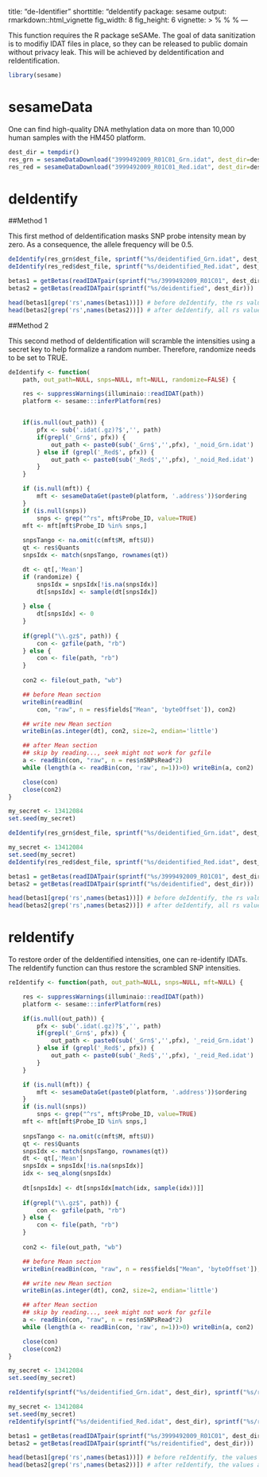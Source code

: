 title: "de-Identifier"
shorttitle: "deIdentify
package: sesame
output: rmarkdown::html_vignette
fig_width: 8
fig_height: 6
vignette: >
  %\VignetteEngine{knitr::rmarkdown}
  %\VignetteIndexEntry{"0. de-Identifier"}
  %\VignetteEncoding{UTF-8} 
---

This function requires the R package seSAMe. The goal of data sanitization is to modifiy IDAT files in place, so they can be released to public domain without privacy leak. This will be achieved by deIdentification and reIdentification. 

```r
library(sesame)
```

# sesameData

One can find high-quality DNA methylation data on more than 10,000 human samples with the HM450 platform. 

```r
dest_dir = tempdir()
res_grn = sesameDataDownload("3999492009_R01C01_Grn.idat", dest_dir=dest_dir)
res_red = sesameDataDownload("3999492009_R01C01_Red.idat", dest_dir=dest_dir)
```
                                                   
# deIdentify 

##Method 1

This first method of deIdentification masks SNP probe intensity mean by zero. As a consequence, the allele frequency will be 0.5. 

```r

deIdentify(res_grn$dest_file, sprintf("%s/deidentified_Grn.idat", dest_dir))
deIdentify(res_red$dest_file, sprintf("%s/deidentified_Red.idat", dest_dir))

betas1 = getBetas(readIDATpair(sprintf("%s/3999492009_R01C01", dest_dir)))
betas2 = getBetas(readIDATpair(sprintf("%s/deidentified", dest_dir)))

head(betas1[grep('rs',names(betas1))]) # before deIdentify, the rs values will all be different 
head(betas2[grep('rs',names(betas2))]) # after deIdentify, all rs values will be 0.5
```

##Method 2 

This second method of deIdentification will scramble the intensities using a secret key to help formalize a random number. Therefore, randomize needs to be set to TRUE. 

```r

deIdentify <- function(
    path, out_path=NULL, snps=NULL, mft=NULL, randomize=FALSE) {

    res <- suppressWarnings(illuminaio::readIDAT(path))
    platform <- sesame:::inferPlatform(res)


    if(is.null(out_path)) {
        pfx <- sub('.idat(.gz)?$','', path)
        if(grepl('_Grn$', pfx)) {
            out_path <- paste0(sub('_Grn$','',pfx), '_noid_Grn.idat')
        } else if (grepl('_Red$', pfx)) {
            out_path <- paste0(sub('_Red$','',pfx), '_noid_Red.idat')
        }
    }

    if (is.null(mft)) {
        mft <- sesameDataGet(paste0(platform, '.address'))$ordering
    }
    if (is.null(snps))
        snps <- grep("^rs", mft$Probe_ID, value=TRUE)
    mft <- mft[mft$Probe_ID %in% snps,]
    
    snpsTango <- na.omit(c(mft$M, mft$U))
    qt <- res$Quants
    snpsIdx <- match(snpsTango, rownames(qt))

    dt <- qt[,'Mean']
    if (randomize) {
        snpsIdx = snpsIdx[!is.na(snpsIdx)]
        dt[snpsIdx] <- sample(dt[snpsIdx])
       
    } else {
        dt[snpsIdx] <- 0
    }
    
    if(grepl("\\.gz$", path)) {
        con <- gzfile(path, "rb")
    } else {
        con <- file(path, "rb")
    }
    
    con2 <- file(out_path, "wb")

    ## before Mean section
    writeBin(readBin(
        con, "raw", n = res$fields["Mean", 'byteOffset']), con2)

    ## write new Mean section
    writeBin(as.integer(dt), con2, size=2, endian='little')

    ## after Mean section
    ## skip by reading..., seek might not work for gzfile
    a <- readBin(con, "raw", n = res$nSNPsRead*2)
    while (length(a <- readBin(con, 'raw', n=1))>0) writeBin(a, con2)

    close(con)
    close(con2)
}

my_secret <- 13412084
set.seed(my_secret)

deIdentify(res_grn$dest_file, sprintf("%s/deidentified_Grn.idat", dest_dir), randomize=TRUE)

my_secret <- 13412084
set.seed(my_secret)
deIdentify(res_red$dest_file, sprintf("%s/deidentified_Red.idat", dest_dir), randomize=TRUE)

betas1 = getBetas(readIDATpair(sprintf("%s/3999492009_R01C01", dest_dir)))
betas2 = getBetas(readIDATpair(sprintf("%s/deidentified", dest_dir)))

head(betas1[grep('rs',names(betas1))]) # before deIdentify, the rs values will all be different 
head(betas2[grep('rs',names(betas2))]) # after deIdentify, all rs values will be scrambled 

```

# reIdentify

To restore order of the deIdentified intensities, one can re-identify IDATs. The reIdentify function can thus restore the scrambled SNP intensities. 

```r

reIdentify <- function(path, out_path=NULL, snps=NULL, mft=NULL) {

    res <- suppressWarnings(illuminaio::readIDAT(path))
    platform <- sesame:::inferPlatform(res)

    if(is.null(out_path)) {
        pfx <- sub('.idat(.gz)?$','', path)
        if(grepl('_Grn$', pfx)) {
            out_path <- paste0(sub('_Grn$','',pfx), '_reid_Grn.idat')
        } else if (grepl('_Red$', pfx)) {
            out_path <- paste0(sub('_Red$','',pfx), '_reid_Red.idat')
        }
    }

    if (is.null(mft)) {
        mft <- sesameDataGet(paste0(platform, '.address'))$ordering
    }
    if (is.null(snps))
        snps <- grep("^rs", mft$Probe_ID, value=TRUE)
    mft <- mft[mft$Probe_ID %in% snps,]
    
    snpsTango <- na.omit(c(mft$M, mft$U))
    qt <- res$Quants
    snpsIdx <- match(snpsTango, rownames(qt))
    dt <- qt[,'Mean']
    snpsIdx = snpsIdx[!is.na(snpsIdx)]
    idx <- seq_along(snpsIdx)
    
    dt[snpsIdx] <- dt[snpsIdx[match(idx, sample(idx))]]
    
    if(grepl("\\.gz$", path)) {
        con <- gzfile(path, "rb")
    } else {
        con <- file(path, "rb")
    }
    
    con2 <- file(out_path, "wb")

    ## before Mean section
    writeBin(readBin(con, "raw", n = res$fields["Mean", 'byteOffset']), con2)

    ## write new Mean section
    writeBin(as.integer(dt), con2, size=2, endian='little')

    ## after Mean section
    ## skip by reading..., seek might not work for gzfile
    a <- readBin(con, "raw", n = res$nSNPsRead*2)
    while (length(a <- readBin(con, 'raw', n=1))>0) writeBin(a, con2)

    close(con)
    close(con2)
}

my_secret <- 13412084
set.seed(my_secret)

reIdentify(sprintf("%s/deidentified_Grn.idat", dest_dir), sprintf("%s/reidentified_Grn.idat", dest_dir))

my_secret <- 13412084
set.seed(my_secret)
reIdentify(sprintf("%s/deidentified_Red.idat", dest_dir), sprintf("%s/reidentified_Red.idat", dest_dir))

betas1 = getBetas(readIDATpair(sprintf("%s/3999492009_R01C01", dest_dir)))
betas2 = getBetas(readIDATpair(sprintf("%s/reidentified", dest_dir)))

head(betas1[grep('rs',names(betas1))]) # before reIdentify, the values are different 
head(betas2[grep('rs',names(betas2))]) # after reIdentify, the values are restored, the same as betas 1

```
 

